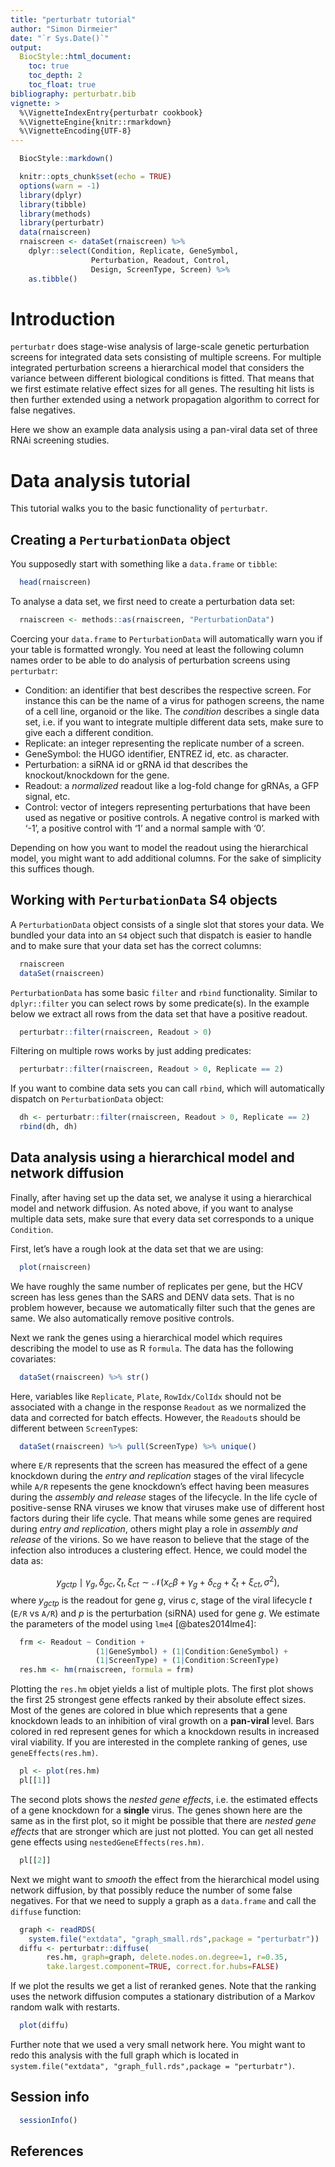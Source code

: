 ```yaml
---
title: "perturbatr tutorial"
author: "Simon Dirmeier"
date: "`r Sys.Date()`"
output:
  BiocStyle::html_document:
    toc: true
    toc_depth: 2
    toc_float: true
bibliography: perturbatr.bib
vignette: >
  %\VignetteIndexEntry{perturbatr cookbook}
  %\VignetteEngine{knitr::rmarkdown}
  %\VignetteEncoding{UTF-8}
---
```

```r
  BiocStyle::markdown()
```

```r
  knitr::opts_chunk$set(echo = TRUE)
  options(warn = -1)
  library(dplyr)
  library(tibble)
  library(methods)
  library(perturbatr)
  data(rnaiscreen)
  rnaiscreen <- dataSet(rnaiscreen) %>%    
    dplyr::select(Condition, Replicate, GeneSymbol,
                  Perturbation, Readout, Control, 
                  Design, ScreenType, Screen) %>%
    as.tibble()
```

# Introduction

`perturbatr` does stage-wise analysis of large-scale genetic
 perturbation screens for integrated data sets consisting of multiple screens.
 For multiple integrated perturbation screens a hierarchical model that
 considers the variance between different biological conditions is fitted.
 That means that we first estimate relative effect sizes for all genes.
 The resulting hit lists is then further extended using a network
 propagation algorithm to correct for false negatives.

Here we show an example data analysis using a pan-viral data set of 
three RNAi screening studies.

# Data analysis tutorial

This tutorial walks you to the basic functionality of `perturbatr`.

## Creating a `PerturbationData` object

You supposedly start with something like a `data.frame` or `tibble`:

```r
  head(rnaiscreen)
```

To analyse a data set, we first need to create a perturbation data set:

```r
  rnaiscreen <- methods::as(rnaiscreen, "PerturbationData")
```

Coercing your `data.frame` to `PerturbationData` will automatically warn you if
your table is formatted wrongly. You need at least the following column names
order to be able to do analysis of perturbation screens using `perturbatr`:

* Condition: an identifier that best describes the respective screen. 
For instance this can be the name of a virus for pathogen screens, the name 
of a cell line, organoid or the like. The *condition* describes a single data 
set, i.e. if you want to integrate multiple different data sets, make sure to 
give each a different condition.
* Replicate: an integer representing the replicate number of a screen.
* GeneSymbol: the HUGO identifier, ENTREZ id, etc. as character.
* Perturbation: a siRNA id or gRNA id that describes the knockout/knockdown for 
the gene.
* Readout: a *normalized* readout like a log-fold change for gRNAs, 
a GFP signal, etc.
* Control: vector of integers representing perturbations that have been
used as negative or positive controls. A negative control is marked with
'-1', a positive control with '1' and a normal sample with '0'.

Depending on how you want to model the readout using the hierarchical model, 
you might want to add additional
columns. For the sake of simplicity this suffices though.

## Working with `PerturbationData` S4 objects

A `PerturbationData` object consists of a single slot that stores your data. We
bundled your data into an `S4` object such that dispatch is easier to handle
and to make sure that your data set has the correct columns:

```r
  rnaiscreen
  dataSet(rnaiscreen)
```

`PerturbationData` has some basic `filter` and `rbind` functionality.
Similar to `dplyr::filter` you can select rows by some predicate(s). In the
example below we extract all rows from the data set that have a positive
readout.

```r
  perturbatr::filter(rnaiscreen, Readout > 0)
```

Filtering on multiple rows works by just adding predicates:
```r
  perturbatr::filter(rnaiscreen, Readout > 0, Replicate == 2)
```

If you want to combine data sets you can call `rbind`, which will 
automatically dispatch on `PerturbationData` object:
```r
  dh <- perturbatr::filter(rnaiscreen, Readout > 0, Replicate == 2)
  rbind(dh, dh)
```

## Data analysis using a hierarchical model and network diffusion

Finally, after having set up the data set, we analyse it using a hierarchical 
model and network diffusion. As noted above, if you want to analyse multiple data sets, make sure that
every data set corresponds to a unique `Condition`.

First, let's have a rough look at the data set that we are using:

```r
  plot(rnaiscreen)
```

We have roughly the same number of replicates per gene, but the HCV screen has
less genes than the SARS and DENV data sets. That is no problem however, because we automatically 
filter such that the genes are same. We also automatically remove positive controls.

Next we rank the genes using a hierarchical model which requires describing the model to use as
R `formula`. The data has the following covariates:

```r
  dataSet(rnaiscreen) %>% str()
```

Here, variables like `Replicate`, `Plate`, `RowIdx/ColIdx` should not be 
associated with a change in the response `Readout` as we normalized the data 
and corrected for batch effects. However, the `Readout`s should be different between 
`ScreenType`s:

```r
  dataSet(rnaiscreen) %>% pull(ScreenType) %>% unique()
```

where `E/R` represents that the screen has measured the effect of a gene 
knockdown during the *entry and replication* stages of the viral 
lifecycle while `A/R` repesents the gene knockdown's effect having been 
measures during the *assembly and release* stages of the lifecycle.
In the life cycle of positive-sense RNA viruses we know 
that viruses make use of different host factors during their life cycle. 
That means while some genes are required during *entry and replication*, 
others might play a role in *assembly and release* of the virions. 
So we have reason to believe that the stage of the infection also introduces 
a clustering effect. Hence, we could model the data as:

$$y_{gctp} \mid\gamma_g, \delta_{gc}, \zeta_t , \xi_{ct} \sim \mathcal{N}(x_c \beta + \gamma_g  + \delta_{cg} + \zeta_t + \xi_{ct},  \sigma^2),$$
where $y_{gctp}$ is the readout for gene $g$, virus $c$, stage of the viral
lifecycle $t$ (`E/R` vs `A/R`) and $p$ is the perturbation (siRNA) used for
gene $g$. We estimate the parameters of the model using `lme4` [@bates2014lme4]:

```r
  frm <- Readout ~ Condition +
                   (1|GeneSymbol) + (1|Condition:GeneSymbol) +
                   (1|ScreenType) + (1|Condition:ScreenType)
  res.hm <- hm(rnaiscreen, formula = frm)
```

Plotting the `res.hm` objet yields a list of multiple
plots. The first plot shows the first 25 strongest gene effects ranked by their
absolute effect sizes. Most of the genes are colored in blue which represents
that a gene knockdown leads to an inhibition of viral growth on a **pan-viral** level. 
Bars colored in red represent genes for which a knockdown results in increased 
viral viability. If you are interested in the complete ranking of genes, use 
`geneEffects(res.hm)`.

```r
  pl <- plot(res.hm)
  pl[[1]]
```

The second plots shows the *nested gene effects*, i.e. the estimated effects of
a gene knockdown for a **single** virus. The genes shown here are the same as
in the first plot, so it might be possible that there are *nested gene effects* that are stronger
which are just not plotted. You can get all nested gene effects using `nestedGeneEffects(res.hm)`.

```r
  pl[[2]]
```

Next we might want to *smooth* the effect from the hierarchical model using 
network diffusion, by that possibly reduce the number of some false negatives.
For that we need to supply a graph as a `data.frame` and call the `diffuse`
function:

```r
  graph <- readRDS(
    system.file("extdata", "graph_small.rds",package = "perturbatr"))
  diffu <- perturbatr::diffuse(
        res.hm, graph=graph, delete.nodes.on.degree=1, r=0.35,
        take.largest.component=TRUE, correct.for.hubs=FALSE)
```

If we plot the results we get a list of reranked genes. Note that the
ranking uses the network diffusion computes a stationary distribution
of a Markov random walk with restarts.

```r
  plot(diffu)
```

Further note that we used a very small network here. You might want to redo
this analysis with the full graph which is located in 
`system.file("extdata", "graph_full.rds",package = "perturbatr")`.

## Session info

```r
  sessionInfo()
```

## References
